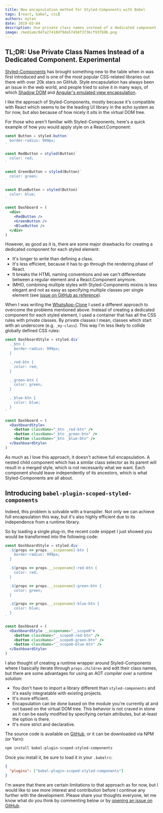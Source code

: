 ```yaml
---
title: New encapsulation method for Styled-Components with Babel
tags: [react, babel, css]
authors: eytan
date: 2019-03-04
description: Use private class names instead of a dedicated component
image: /medium/847a27410df9de57458f3736cf937b9b.png
---
```


## TL;DR: Use Private Class Names Instead of a Dedicated Component. **Experimental**

[Styled-Components](https://styled-components.com) has brought something new to the table when in
was first introduced and is one of the most popular CSS-related libraries out there with over 20k
stars on GitHub. Style encapsulation has always been an issue in the web world, and people tried to
solve it in many ways, of which
[Shadow DOM](https://developer.mozilla.org/en-US/docs/Web/Web_Components/Using_shadow_DOM) and
[Angular's emulated view encapsulation](https://angular.io/api/core/ViewEncapsulation).

I like the approach of Styled-Components, mostly because it's compatible with React which seems to
be the leading UI library in the echo system as for now, but also because of how nicely it sits in
the virtual DOM tree.

For those who aren't familiar with Styled-Components, here's a quick example of how you would apply
style on a React.Component:

```jsx
const Button = styled.button`
  border-radius: 999px;
`

const RedButton = styled(Button)`
  color: red;
`

const GreenButton = styled(Button)`
  color: green;
`

const BlueButton = styled(Button)`
  color: blue;
`

const Dashboard = (
  <div>
    <RedButton />
    <GreenButton />
    <BlueButton />
  </div>
)
```

However, as good as it is, there are some major drawbacks for creating a dedicated component for
each styled element:

- It's longer to write than defining a class.
- It's less efficient, because it has to go through the rendering phase of React.
- It breaks the HTML naming conventions and we can't differentiate between a regular element and a
  React.Component anymore.
- IMHO, combining multiple styles with Styled-Components mixins is less elegant and not as easy as
  specifying multiple classes per single element (see
  [issue on GitHub as reference](https://github.com/styled-components/styled-components/issues/773)).

When I was writing the [WhatsApp-Clone](https://github.com/Urigo/WhatsApp-Clone-Client-React) I used
a different approach to overcome the problems mentioned above. Instead of creating a dedicated
component for each styled element, I used a container that has all the CSS rules with private
classes. By private classes I mean, classes which start with an underscore (e.g. `_my-class`). This
way I'm less likely to collide globally defined CSS rules:

```jsx
const DashboardStyle = styled.div`
  ._btn {
    border-radius: 999px;
  }

  ._red-btn {
    color: red;
  }

  ._green-btn {
    color: green;
  }

  ._blue-btn {
    color: blue;
  }
`

const Dashboard = (
  <DashboardStyle>
    <button className="_btn _red-btn" />
    <button className="_btn _green-btn" />
    <button className="_btn _blue-btn" />
  </DashboardStyle>
)
```

As much as I love this approach, it doesn't achieve full encapsulation. A nested child component
which has a similar class selector as its parent will result in a merged style, which is not
necessarily what we want. Each component should leave independently of its ancestors, which is what
Styled-Components are all about.

## Introducing `babel-plugin-scoped-styled-components`

Indeed, this problem is solvable with a transpiler. Not only we can achieve full encapsulation this
way, but it's also highly efficient due to its independence from a runtime library.

So by loading a single plug-in, the recent code snippet I just showed you would be transformed into
the following code:

```jsx
const DashboardStyle = styled.div`
  .${props => props.__scopename}-btn {
    border-radius: 999px;
  }

  .${props => props.__scopename}-red-btn {
    color: red;
  }

  .${props => props.__scopename}-green-btn {
    color: green;
  }

  .${props => props.__scopename}-blue-btn {
    color: blue;
  }
`

const Dashboard = (
  <DashboardStyle __scopename="__scope0">
    <button className="__scope0-red-btn" />
    <button className="__scope0-green-btn" />
    <button className="__scope0-blue-btn" />
  </DashboardStyle>
)
```

I also thought of creating a runtime wrapper around Styled-Components where I basically iterate
through `props.children` and edit their class names, but there are some advantages for using an AOT
compiler over a runtime solution:

- You don't have to import a library different than `styled-components` and it's easily integratable
  with existing projects.
- It's more efficient.
- Encapsulation can be done based on the module you're currently at and not based on the virtual DOM
  tree. This behavior is not craved in stone as it can be easily modified by specifying certain
  attributes, but at-least the option is there.
- It's more strict and declarative.

The source code is available on
[GitHub](https://github.com/DAB0mB/babel-plugin-scoped-styled-components), or it can be downloaded
via NPM (or Yarn):

```bash
npm install babel-plugin-scoped-styled-components
```

Once you install it, be sure to load it in your `.babelrc`:

```json
{
  "plugins": ["babel-plugin-scoped-styled-components"]
}
```

I'm aware that there are certain limitations to that approach as for now, but I would like to see
more interest and contribution before I continue any further with the development. Please share your
thoughts everyone, let me know what do you think by commenting below or by
[opening an issue on GitHub](https://github.com/DAB0mB/babel-plugin-scoped-styled-components/issues).

